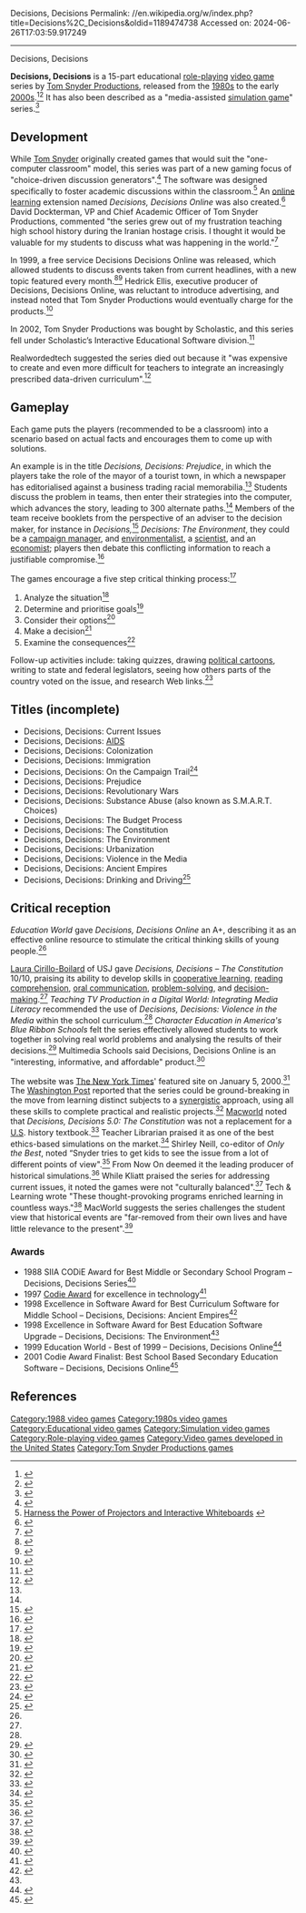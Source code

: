 Decisions, Decisions
Permalink: //en.wikipedia.org/w/index.php?title=Decisions%2C_Decisions&oldid=1189474738
Accessed on: 2024-06-26T17:03:59.917249



------
Decisions, Decisions
{{Short description|Educational role-playing video game series}}
{{POV|date=March 2018}}
{{Infobox video game series|genre=Educational, simulation, role-playing|developer=Tom Snyder Productions}}

'''Decisions, Decisions''' is a 15-part educational [[Role-playing video game|role-playing]] [[video game]] series by [[Tom Snyder Productions]], released from the [[1980s]] to the early [[2000s (decade)|2000s]].<ref>{{Cite news|url=https://scholar.harvard.edu/ddockterman/profile|title=David Dockterman Profile|work=Harvard Graduate School|access-date=2018-03-18}}</ref><ref>{{Cite web |title=Decisions, Decisions Trademark - Registration Number 2021985 - Serial Number 75020891: Justia Trademarks |url=http://trademarks.justia.com/750/20/decisions-75020891.html |access-date=2022-03-28 |website=trademarks.justia.com}}</ref> It has also been described as a "media-assisted [[Simulation Game|simulation game]]" series.<ref name="auto">{{Cite book|url=https://books.google.com/books?id=VLY6B5fsUv8C&pg=PA65|title=Teaching TV Production in a Digital World: Integrating Media Literacy|last=Kenny|first=Robert|year=2004|publisher=Libraries Unlimited|isbn=9781591581994}}</ref>

==Development==
While [[Tom Snyder (animator)|Tom Snyder]] originally created games that would suit the "one-computer classroom" model, this series was part of a new gaming focus of "choice-driven discussion generators".<ref name=":0">{{Cite news|url=https://www.edweek.org/ew/articles/1993/03/24/26soft.h12.html|title=Reaction to Software on Slavery Raises Issues Surrounding New Types of Media|last=West|first=Peter|date=March 24, 1993|website=Education Week|access-date=2018-03-18}}</ref> The software was designed specifically to foster academic discussions within the classroom.<ref>[http://www.schoolnet.org.za/conference/sessions/nh/WB_Research.pdf Harness the Power of Projectors and Interactive Whiteboards] {{webarchive|date=July 13, 2017
|url=https://web.archive.org/web/20170713000540/http://www.schoolnet.org.za/conference/sessions/nh/WB_Research.pdf}}</ref> An [[Online-learning|online learning]] extension named ''Decisions, Decisions Online'' was also created.<ref name=":1">{{Cite web|url=http://www.educationworld.com/awards/past/r1199-16.shtml|title=Best of '99: Decisions, Decisions Online|date=1999|website=Education World|access-date=2018-03-18}}</ref> David Dockterman, VP and Chief Academic Officer of Tom Snyder Productions, commented "the series grew out of my frustration teaching high school history during the Iranian hostage crisis. I thought it would be valuable for my students to discuss what was happening in the world."<ref>{{Cite web |date=2008-08-12 |title=An Interview with David "Dock" Dockterman: The Changing Nature of Educational Software |url=http://ednews.org/articles/27971/1/An-Interview-with-David-quotDockquot-Dockterman--The-Changing-Nature-of-Educational-Software/Page1.html |access-date=2022-03-28 |archive-url=https://web.archive.org/web/20080812093602/http://ednews.org/articles/27971/1/An-Interview-with-David-quotDockquot-Dockterman--The-Changing-Nature-of-Educational-Software/Page1.html |archive-date=2008-08-12 }}</ref>

In 1999, a free service Decisions Decisions Online was released, which allowed students to discuss events taken from current headlines, with a new topic featured every month.<ref>{{cite web | url=https://thejournal.com/articles/1999/11/01/fyi--tom-snyder-productions.aspx | title=F.Y.I. - Tom Snyder Productions - }}</ref><ref>{{Cite web |date=2001-07-21 |title=Welcome To Decisions, Decisions Online |url=http://ddonline.tomsnyder.com/ |access-date=2022-03-28 |archive-url=https://web.archive.org/web/20010721131455/http://ddonline.tomsnyder.com/ |archive-date=2001-07-21 }}</ref>  Hedrick Ellis, executive producer of Decisions, Decisions Online, was reluctant to introduce advertising, and instead noted that Tom Snyder Productions would eventually charge for the products.<ref>{{cite web | url=https://go.gale.com/ps/i.do?p=AONE&u=wikipedia&id=GALE|last58062567=2.1&it=r&sid=ebsco | title=Gale - Product Login }}</ref>

In 2002, Tom Snyder Productions was bought by Scholastic, and this series fell under Scholastic’s Interactive Educational Software division.<ref>{{Cite web|date=2002-02-01 |title=Scholastic purchases software maker Tom Snyder Productions |url=https://www.eschoolnews.com/2002/02/01/scholastic-purchases-software-maker-tom-snyder-productions/ |access-date=2022-03-28 |website=eSchool News}}</ref>

Realwordedtech suggested the series died out because it "was expensive to create and even more difficult for teachers to integrate an increasingly prescribed data-driven curriculum".<ref>{{Cite web |title=Why Ed Tech had it right at the very start but lost its way |url=http://www.realworldedtech.com/2015/10/why-ed-tech-had-it-right-at-very-start.html |access-date=2022-03-28}}</ref>

==Gameplay==
Each game puts the players (recommended to be a classroom) into a scenario based on actual facts and encourages them to come up with solutions.

An example is in the title ''Decisions, Decisions: Prejudice'', in which the players take the role of the mayor of a tourist town, in which a newspaper has editorialised against a business trading racial memorabilia.<ref name=":0" /> Students discuss the problem in teams, then enter their strategies into the computer, which advances the story, leading to 300 alternate paths.<ref name=":0" /> Members of the team receive booklets from the perspective of an adviser to the decision maker, for instance in ''Decisions,''<ref>{{Cite book|last=Kenebrew|first=Keith Tyson|url=https://books.google.com/books?id=yfMJf6biX2QC&pg=PA8|title=Decisions, Decisions, Decisions: Seeking God's Will|date=March 2005|publisher=iUniverse|isbn=978-0-595-34223-5}}</ref> ''Decisions: The Environment'', they could be a [[campaign manager]], and [[environmentalist]], a [[scientist]], and an [[economist]]; players then debate this conflicting information to reach a justifiable compromise.<ref>{{Cite book|url=https://books.google.com/books?id=4wb3IHdIjzIC&pg=PA52|title=Easy Ways to Make Technology Work for You: From Grade Books to Graphic Organizers|last=Dockterman|first=David A.|date=2002|publisher=Scholastic Inc.|isbn=9780439437615}}</ref>

The games encourage a five step critical thinking process:<ref name="usj.edu">{{Cite web |url=http://ww2.usj.edu/faculty_pages/jarzt/Decisions.htm |title=Archived copy |access-date=2018-03-18 |archive-date=2013-07-28 |archive-url=https://web.archive.org/web/20130728131433/http://ww2.usj.edu/faculty_pages/jarzt/Decisions.htm |url-status=dead }}</ref>
# Analyze the situation<ref>{{Cite web|url=http://ddonline.tomsnyder.com:80/ddotour/analyze.html|archive-url=https://web.archive.org/web/20040501201720/http://ddonline.tomsnyder.com:80/ddotour/analyze.html|url-status=dead|archive-date=2004-05-01|title=Analyze the Situation|access-date=2018-03-18}}</ref>
# Determine and prioritise goals<ref>{{Cite web|url=http://ddonline.tomsnyder.com:80/ddotour/goals.html|archive-url=https://web.archive.org/web/20040506021150/http://ddonline.tomsnyder.com:80/ddotour/goals.html|url-status=dead|archive-date=2004-05-06|title=Determine Your Goals|access-date=2018-03-18}}</ref>
# Consider their options<ref>{{Cite web|url=http://ddonline.tomsnyder.com:80/ddotour/options.html|archive-url=https://web.archive.org/web/20040509094256/http://ddonline.tomsnyder.com:80/ddotour/options.html|url-status=dead|archive-date=2004-05-09|title=Consider the Options|access-date=2018-03-18}}</ref>
# Make a decision<ref>{{Cite web|url=http://ddonline.tomsnyder.com:80/ddotour/decision.html|archive-url=https://web.archive.org/web/20040516014531/http://ddonline.tomsnyder.com:80/ddotour/decision.html|url-status=dead|archive-date=2004-05-16|title=Make a Decision|access-date=2018-03-18}}</ref>
# Examine the consequences<ref>{{Cite web|url=http://ddonline.tomsnyder.com:80/ddotour/consequence.html|archive-url=https://web.archive.org/web/20040521021309/http://ddonline.tomsnyder.com:80/ddotour/consequence.html|url-status=dead|archive-date=2004-05-21|title=Consider the Consequences|access-date=2018-03-18}}</ref>
Follow-up activities include: taking quizzes, drawing [[political cartoon]]s, writing to state and federal legislators, seeing how others parts of the country voted on the issue, and research Web links.<ref>{{Cite web|url=http://ddonline.tomsnyder.com:80/ddotour/followup.html|archive-url=https://web.archive.org/web/20040522001538/http://ddonline.tomsnyder.com:80/ddotour/followup.html|url-status=dead|archive-date=2004-05-22|title=Follow-Up Activities|access-date=2018-03-18}}</ref>

==Titles (incomplete)==
{{Prose|date=March 2018}}
* Decisions, Decisions: Current Issues
* Decisions, Decisions: [[HIV/AIDS|AIDS]]
* Decisions, Decisions: Colonization
* Decisions, Decisions: Immigration
* Decisions, Decisions: On the Campaign Trail<ref>{{Cite news |last=Goldberg |first=Debbie |date=1992-11-01 |title=FROM BLACKBOARD TO KEYBOARD |language=en-US |newspaper=Washington Post |url=https://www.washingtonpost.com/archive/entertainment/books/1992/11/01/from-blackboard-to-keyboard/0fa7980a-f68e-4c30-b02f-8e6357ac65cc/ |access-date=2022-03-28 |issn=0190-8286}}</ref>
* Decisions, Decisions: Prejudice
* Decisions, Decisions: Revolutionary Wars
* Decisions, Decisions: Substance Abuse (also known as S.M.A.R.T. Choices)
* Decisions, Decisions: The Budget Process
* Decisions, Decisions: The Constitution
* Decisions, Decisions: The Environment
* Decisions, Decisions: Urbanization
* Decisions, Decisions: Violence in the Media
* Decisions, Decisions: Ancient Empires
* Decisions, Decisions: Drinking and Driving<ref>{{cite web | url=https://thejournal.com/articles/1996/12/01/teach-students-to-avoid-drinking--driving.aspx | title=Teach Students to Avoid Drinking & Driving - }}</ref>

==Critical reception==
''Education World'' gave ''Decisions, Decisions Online'' an A+, describing it as an effective online resource to stimulate the critical thinking skills of young people.<ref name=":1"/>

[[Laura Cirillo Boilard|Laura Cirillo-Boilard]] of USJ gave ''Decisions, Decisions – The Constitution'' 10/10, praising its ability to develop skills in [[cooperative learning]], [[reading comprehension]], [[oral communication]], [[Problem solving|problem-solving]], and [[decision-making]].<ref name="usj.edu" /> ''Teaching TV Production in a Digital World: Integrating Media Literacy'' recommended the use of ''Decisions, Decisions: Violence in the Media'' within the school curriculum.<ref name="auto" /> ''Character Education in America's Blue Ribbon Schools'' felt the series effectively allowed students to work together in solving real world problems and analysing the results of their decisions.<ref>{{Cite book|url=https://books.google.com/books?id=eXXGAAAAQBAJ&pg=PA189|title=Character Education in America's Blue Ribbon Schools: Best Practices for Meeting the Challenge|last=Murphy|first=Madonna|date=2002-07-09|publisher=R&L Education|isbn=9781461666912|language=en}}</ref> Multimedia Schools said  Decisions, Decisions Online is an "interesting, informative, and affordable" product.<ref>{{cite web | url=https://go.gale.com/ps/i.do?p=AONE&u=wikipedia&id=GALE|last110025082=2.1&it=r&sid=ebsco | title=Gale - Product Login }}</ref>

The website was [[The New York Times]]' featured site on January 5, 2000.<ref>{{Cite web|url=https://events.nytimes.com/learning/parents/siteofday/20000105.html|title=Site of the Day: Decisions, Decisions Online|website=events.nytimes.com|access-date=2018-03-18|archive-date=2013-12-05|archive-url=https://web.archive.org/web/20131205085350/http://events.nytimes.com/learning/parents/siteofday/20000105.html|url-status=dead}}</ref> The [[The Washington Post|Washington Post]] reported that the series could be ground-breaking in the move from learning distinct subjects to a [[Synergy|synergistic]] approach, using all these skills to complete practical and realistic projects.<ref>{{Cite news|url=https://www.washingtonpost.com/archive/entertainment/books/1992/11/01/from-blackboard-to-keyboard/0fa7980a-f68e-4c30-b02f-8e6357ac65cc/|title=FROM BLACKBOARD TO KEYBOARD|last=Goldberg|first=Debbie|date=1992-11-01|newspaper=Washington Post|access-date=2018-03-18|language=en-US|issn=0190-8286}}</ref> [[Macworld]] noted that ''Decisions, Decisions 5.0: The Constitution'' was not a replacement for a [[United States|U.S]]. history textbook.<ref>{{Cite web|url=https://www.macworld.com/article/1016226/EducationSoftware.html|title=Education Software|website=Macworld|language=en|access-date=2018-03-18}}</ref> Teacher Librarian praised it as one of the best ethics-based simulations on the market.<ref>{{cite journal |last1=Troutner |first1=Joanne |title=BEST NEW SOFTWARE |journal=Teacher Librarian |volume=32 |issue=4 |date=April 2005 |pages=40, 67 |url=https://www.proquest.com/openview/a348cee390ab655aa23e5fa0c63c2b3f/1 }}</ref> Shirley Neill, co-editor of ''Only the Best'', noted “Snyder tries to get kids to see the issue from a lot of different points of view".<ref>{{Cite news |last=West |first=Peter |date=2019-06-19 |title=The Mouse That Roared|work=Education Week |url=https://www.edweek.org/education/the-mouse-that-roared/2019/06 |access-date=2022-03-28 |issn=0277-4232}}</ref> From Now On deemed it the leading producer of historical simulations.<ref>{{Cite web |title=Focus on History, Literacies and ICT |url=http://fno.org/may2010/history.html |access-date=2022-03-28 |website=fno.org}}</ref> While Kliatt praised the series for addressing current issues, it noted the games were not "culturally balanced".<ref>{{Cite web |last1=Hammer |first1=Brad |date=2002 |title=Energy and the Environment |url=https://www.thefreelibrary.com/Energy+and+the+Environment-a0107217452 }}</ref> Tech & Learning wrote "These thought-provoking programs enriched learning in countless ways."<ref>{{Cite web |author1=Gwen Solomon |date=2015-04-28 |title=Software Grows Up: Interactive Multimedia And More |url=https://www.techlearning.com/resources/software-grows-up-interactive-multimedia-and-more |access-date=2022-03-28 |website=TechLearningMagazine}}</ref> MacWorld suggests the series challenges the student view that historical events are "far-removed from their own lives and have little relevance to the present".<ref>{{Cite web |title=Education Software |url=https://www.macworld.com/article/160082/educationsoftware.html |access-date=2022-03-28 |website=Macworld}}</ref>

===Awards===
* 1988 SIIA CODiE Award for Best Middle or Secondary School Program – Decisions, Decisions Series<ref>{{Cite web|url=https://www.siia.net/codie/About-the-Awards/Past-Winners/1988-Winners|title=1988 Winners|website=www.siia.net|language=en-US|access-date=2018-03-18|archive-date=2019-04-19|archive-url=https://web.archive.org/web/20190419201219/http://www.siia.net/codie/About-the-Awards/Past-Winners/1988-Winners|url-status=dead}}</ref>
* 1997 [[Codie award|Codie Award]] for excellence in technology<ref>{{Cite web |url=http://publishers.org/2004-tom-snyder |title=2004: Tom Snyder |website=publishers.org |language=en-US |access-date=2018-03-22 |archive-date=2018-03-23 |archive-url=https://web.archive.org/web/20180323031305/http://publishers.org/2004-tom-snyder |url-status=dead }}</ref>
* 1998 Excellence in Software Award for Best Curriculum Software for Middle School – Decisions, Decisions: Ancient Empires<ref name="auto1">{{Cite web|url=http://boards.fool.com/drop-in-sales-due-to-lack-of-award-winning-title-10292878.aspx|title=TMF: drop in sales due to lack of award winning title / Learning Company, Inc., The|website=boards.fool.com|language=en|access-date=2018-03-18}}</ref>
* 1998 Excellence in Software Award for Best Education Software Upgrade – Decisions, Decisions: The Environment<ref name="auto1"/>
* 1999 Education World - Best of 1999 – Decisions, Decisions Online<ref>{{Cite web |date=2001-06-17 |title=Education World® : Best Of Series : 1999 : Review : Decisions, Decisions Online |url=http://www.education-world.com/best_of/1999/reviews/rev_1999_04.shtml |access-date=2022-03-28 |archive-url=https://web.archive.org/web/20010617103217/http://www.education-world.com/best_of/1999/reviews/rev_1999_04.shtml |archive-date=2001-06-17 }}</ref>
* 2001 Codie Award Finalist: Best School Based Secondary Education Software – Decisions, Decisions Online<ref>{{Cite web |date=2001-06-17 |title=Runaware - Decisions, Decisions Online |url=http://www.runaware.com/action=show_app_pav?c_app_id=1141 |access-date=2022-03-28 |archive-url=https://web.archive.org/web/20010617150122/http://www.runaware.com/action=show_app_pav?c_app_id=1141 |archive-date=2001-06-17 }}</ref>

==References==
{{Reflist}}

[[Category:1988 video games]]
[[Category:1980s video games]]
[[Category:Educational video games]]
[[Category:Simulation video games]]
[[Category:Role-playing video games]]
[[Category:Video games developed in the United States]]
[[Category:Tom Snyder Productions games]]